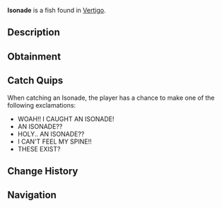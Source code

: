 {{FishInfobox
|image          = Isonade.png
|rarity         = Mythical
|sea            = First Sea
|location       = [[Vertigo]]
|sublocation    = 
|sources        = Fishing Rod
|radar_location = 
|prog_speed     = -50
|xp             = 1200
|weather        = 
|time           = 
|season         = 
|bait           = Truffle Worm
|base_weight    = 1300
|base_value     = 8000
|weight_range   = 700
|base_chance    = 0.1
|base_resil     = 8
}}
'''Isonade''' is a {{Rarity|Mythical}} fish found in [[Vertigo]].

== Description ==
{{Description|The Isonade is a sinister creature that is assumed extinct. They are seeming to be a dream that is possible to be caught and captured. They only circle near Strange Whirlpools, can they even sometimes can be the cause for one.|Bestiary Entry}}

== Obtainment ==
{{Description|Can be found when fishing in a strange whirlpool.|Bestiary Hint}}
{{Fish Availability|
Ocean/Strange Whirlpool
|top_rods      = 
Leviathan's Fang Rod\57829.82\256877.76;
Free Spirit Rod\47063.5\252741.46;
Great Rod of Oscar\46150.8\152926.31;
Trident Rod\44763.37\240389.25;
Ethereal Prism Rod\43768.86\157249.17;
Resourceful Rod\33107.47\124375.28;
Destiny Rod\34225.42\118121.7;
No-Life Rod\42410.25\172236.11;
Seraphic Rod\42532.42\161389.01;
Treasure Rod\35018.51\134495.46;
Rod Of The Depths\34221.74\132116.22;
Carrot Rod\38685.82\149868.51;
Astralhook Rod\43703.51\159749.57;
Rod Of The Forgotten Fang\39017.76\153875.97;
Challenger's Rod\38395.76\158617.46;
Rod Of The Exalted One\34058.57\128647.69;
Zeus Rod\33410.12\137230.93;
Verdant Shear Rod\32634.89\134782.65;
Blazebringer Rod\32023.43\132323.34;
Depthseeker Rod\30814.52\133863.15;
Avalanche Rod\27288.22\116163.92;
Volcanic Rod\26073.68\108264.55;
Steady Rod\8745.23\41530.98
|recommended   = Trident Rod
}}

== Catch Quips ==
When catching an Isonade, the player has a chance to make one of the following exclamations:
* WOAH!! I CAUGHT AN ISONADE!
* AN ISONADE??
* HOLY.. AN ISONADE??
* I CAN'T FEEL MY SPINE!!
* THESE EXIST?

== Change History ==
{{Change History|{{subst:Current Version}}}}

== Navigation ==
{{Fish Navbox|Vertigo}}
